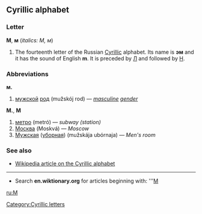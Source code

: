 ==Cyrillic alphabet==
===Letter===
'''М''', '''м''' (''italics: М, м'')

#The fourteenth letter of the Russian [[Cyrillic]] alphabet. Its name is '''эм''' {{IPAchar|(ɛm)}} and it has the sound of English '''m'''. It is preceded by [[Л]] and followed by [[Н]].

===Abbreviations===
'''м.'''
#[[мужской]] [[род]] (mužskój rod) — ''[[masculine]] [[gender]]''

'''М.''', '''М'''
#[[метро]] (metró) — ''subway (station)''
#[[Москва]] (Moskvá) — ''Moscow''
#[[Мужская]] ([[уборная]]) (mužskája ubórnaja) — ''Men's room''

===See also===
*[[w:Cyrillic alphabet|Wikipedia article on the Cyrillic alphabet]]

----

*Search '''en.wiktionary.org''' for articles beginning with: '''[http://wiktionary.org/w/wiki.phtml?title=Special:Allpages&from=М М]

[[ru:М]]
[[Category:Cyrillic letters]]